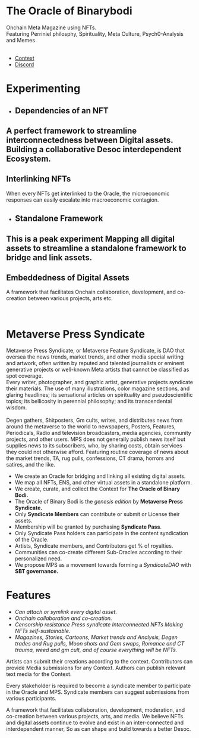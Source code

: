

<Banner>

# The Oracle of Binarybodi

Onchain Meta Magazine using NFTs.<br />
Featuring Perriniel philosphy, Spirituality, Meta Culture, Psych0-Analysis and Memes <br /> <br />

- [Context](https://github.com/0xneox)
- [Discord](https://github.com/0xneox)

</Banner>

# Experimenting
<Tiles>

-
  ## Dependencies of an NFT
 A perfect framework to streamline interconnectedness  between Digital assets. Building a collaborative Desoc interdependent Ecosystem.
-
  ## Interlinking NFTs
  When every NFTs get interlinked to the Oracle, the microeconomic responses can easily escalate into macroeconomic contagion. 
 
-
  ## Standalone Framework
 This is a peak experiment Mapping all digital assets  to streamline a standalone framework to bridge and link assets. 
-
  ## Embeddedness of Digital Assets
  A framework that facilitates Onchain collaboration, development, and co-creation between various projects, arts etc.

<br />

</Tiles>


# Metaverse Press Syndicate
Metaverse Press Syndicate, or Metaverse Feature Syndicate, is DAO that oversea the news trends, market trends, and other media special writing and artwork, often written by reputed and talented journalists or eminent generative projects or well-known Meta artists that cannot be classified as spot coverage. <br />
Every writer, photographer, and graphic artist, generative projects syndicate their materials. The use of many illustrations, color magazine sections, and glaring headlines; its sensational articles on spirituality and pseudoscientific topics; its bellicosity in perennial philosophy; and its transcendental wisdom. <br /> <br /> Degen gathers, Shitposters, Gm cults, writes, and distributes news from around the metaverse to the world to newspapers, Posters, Features, Periodicals, Radio and television broadcasters, media agencies, community projects, and other users. MPS does not generally publish news itself but supplies news to its subscribers, who, by sharing costs, obtain services they could not otherwise afford. Featuring routine coverage of news about the market trends, TA, rug pulls, confessions, CT drama, horrors and satires, and the like.
- We create an Oracle for bridging and linking all existing digital assets. 
- We map all NFTs, ENS, and other virtual assets in a standalone platform.
- We create, curate, and collect the Context for **The Oracle of Binary Bodi.**
- The Oracle of Binary Bodi is the *genesis edition* by **Metaverse Press Syndicate.**
- Only **Syndicate Members** can contribute or submit or License their assets.
- Membership will be granted by purchasing **Syndicate Pass**.
- Only Syndicate Pass holders can participate in the content syndication of the Oracle.
- Artists, Syndicate members, and Contributors get % of royalties.
- Communities can co-create different Sub-Oracles according to their personalized need.
- We propose MPS as a movement towards forming a *SyndicateDAO* with **SBT governance.**

# Features
- *Can attach or symlink every digital asset.*
- *Onchain collaboration and co-creation.*
- *Censorship resistance Press syndicate Interconnected NFTs Making NFTs self-sustainable.*
- *Magazines, Stories, Cartoons, Market trends and Analysis, Degen trades and Rug pulls, Moon shots and Gem swaps, Romance and CT trauma, weed and gm cult, and of course everything will be NFTs.*

Artists can submit their creations according to the context. Contributors can provide Media submissions for any Context. Authors can publish relevant text media for the Context.

Every stakeholder is required to become a syndicate member to participate in the Oracle and MPS. Syndicate members can suggest submissions from various participants. 

A framework that facilitates collaboration, development, moderation, and co-creation between various projects, arts, and media. We believe NFTs and digital assets continue to evolve and exist in an inter-connected and interdependent manner, So as can shape and build towards a better Desoc. 


[gatsby]: https://binarybodi.xyz

